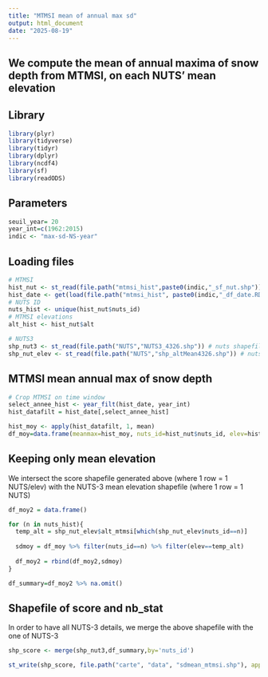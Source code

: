 ```yaml
---
title: "MTMSI mean of annual max sd"
output: html_document
date: "2025-08-19"
---
```

We compute the mean of annual maxima of snow depth from MTMSI, on each NUTS' mean elevation
---
## Library

```r

library(plyr)
library(tidyverse)
library(tidyr)
library(dplyr)
library(ncdf4)
library(sf)
library(readODS)

```

## Parameters

```r

seuil_year= 20 
year_int=c(1962:2015)
indic <- "max-sd-NS-year"

```

## Loading files

```r

# MTMSI
hist_nut <- st_read(file.path("mtmsi_hist",paste0(indic,"_sf_nut.shp"))) # dataframe with nuts correspondances
hist_date <- get(load(file.path("mtmsi_hist", paste0(indic,"_df_date.RData")))) # dataframe with dates
# NUTS ID
nuts_hist <- unique(hist_nut$nuts_id)
# MTMSI elevations
alt_hist <- hist_nut$alt

# NUTS3
shp_nut3 <- st_read(file.path("NUTS","NUTS3_4326.shp")) # nuts shapefile
shp_nut_elev <- st_read(file.path("NUTS","shp_altMean4326.shp")) # nuts with mean elevation shapefile

```

## MTMSI mean annual max of snow depth

```r

# Crop MTMSI on time window
select_annee_hist <- year_filt(hist_date, year_int)
hist_datafilt = hist_date[,select_annee_hist]

hist_moy <- apply(hist_datafilt, 1, mean)
df_moy=data.frame(meanmax=hist_moy, nuts_id=hist_nut$nuts_id, elev=hist_nut$alt)

```

## Keeping only mean elevation 
We intersect the score shapefile generated above (where 1 row = 1 NUTS/elev) with the NUTS-3 mean elevation shapefile (where 1 row = 1 NUTS) 

```r

df_moy2 = data.frame()

for (n in nuts_hist){
  temp_alt = shp_nut_elev$alt_mtmsi[which(shp_nut_elev$nuts_id==n)]
  
  sdmoy = df_moy %>% filter(nuts_id==n) %>% filter(elev==temp_alt)
  
  df_moy2 = rbind(df_moy2,sdmoy)
}

df_summary=df_moy2 %>% na.omit()

```

## Shapefile of score and nb_stat
In order to have all NUTS-3 details, we merge the above shapefile with the one of NUTS-3

```r

shp_score <- merge(shp_nut3,df_summary,by='nuts_id')

st_write(shp_score, file.path("carte", "data", "sdmean_mtmsi.shp"), append=FALSE)

```


